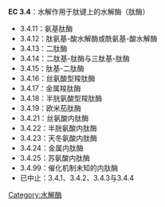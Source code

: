 '''EC 3.4'''：水解作用于肽键上的水解酶（肽酶）
* 3.4.11：氨基肽酶
* 3.4.12：肽氨基-酸水解酶或酰氨基-酸水解酶
* 3.4.13：二肽酶
* 3.4.14：二肽基-肽酶与三肽基-肽酶
* 3.4.15：肽基-二肽酶
* 3.4.16：丝氨酸型羧肽酶
* 3.4.17：金属羧肽酶
* 3.4.18：半胱氨酸型羧肽酶
* 3.4.19：欧米茄肽酶
* 3.4.21：丝氨酸内肽酶
* 3.4.22：半胱氨酸内肽酶
* 3.4.23：天冬氨酸内肽酶
* 3.4.24：金属内肽酶
* 3.4.25：苏氨酸内肽酶
* 3.4.99：催化机制未知的内肽酶
* 已中止：3.4.1、3.4.2、3.4.3与3.4.4
{{Commonscat|EC 3.4}}

[[Category:水解酶|Category:水解酶]]